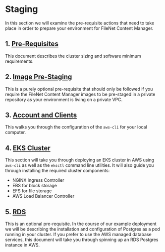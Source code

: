 # Staging

In this section we will examine the pre-requisite actions that need to take place in order to prepare your environment for FileNet Content Manager.

## 1. [Pre-Requisites](/Prepare/Stage/solution-stage-pre-reqs)

This document describes the cluster sizing and software minimum requirements.

## 2. [Image Pre-Staging](/Prepare/Stage/solution-stage-image-prep)

This is a purely optional pre-requisite that should only be followed if you require the FileNet Content Manager images to be pre-staged in a private repository as your environment is living on a private VPC. 

## 3. [Account and Clients](/Prepare/Stage/solution-stage-aws)

This walks you through the configuration of the `aws-cli` for your local computer.

## 4. [EKS Cluster](/Prepare/Stage/solution-stage-eks)

This section will take you through deploying an EKS cluster in AWS using `aws-cli` as well as the `eksctl` command line utilities. It will also guide you through installing the required cluster components:
- NGINX Ingress Controller
- EBS for block storage
- EFS for file storage
- AWS Load Balancer Controller

## 5. [RDS](/Prepare/Stage/solution-stage-rds)

This is an optional pre-requisite. In the course of our example deployment we will be describing the installation and configuration of Postgres as a pod running in your cluster. If you prefer to use the AWS managed database services, this document will take you through spinning up an RDS Postgres instance in AWS.